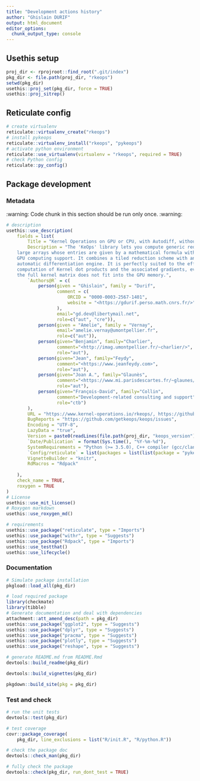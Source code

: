 ```yaml
---
title: "Development actions history"
author: "Ghislain DURIF"
output: html_document
editor_options: 
  chunk_output_type: console
---
```


## Usethis setup

```r
proj_dir <- rprojroot::find_root(".git/index")
pkg_dir <- file.path(proj_dir, "rkeops")
setwd(pkg_dir)
usethis::proj_set(pkg_dir, force = TRUE)
usethis::proj_sitrep()
```

## Reticulate config

```r
# create virtualenv
reticulate::virtualenv_create("rkeops")
# install pykeops
reticulate::virtualenv_install("rkeops", "pykeops")
# activate python environment
reticulate::use_virtualenv(virtualenv = "rkeops", required = TRUE)
# check Python config
reticulate::py_config()
```

## Package development

### Metadata

:warning: Code chunk in this section should be run only once. :warning:

```r
# description
usethis::use_description(
    fields = list(
        Title = "Kernel Operations on GPU or CPU, with Autodiff, without Memory Overflows",
        Description = "The 'KeOps' library lets you compute generic reductions of very 
    large arrays whose entries are given by a mathematical formula with CPU and 
    GPU computing support. It combines a tiled reduction scheme with an 
    automatic differentiation engine. It is perfectly suited to the efficient 
    computation of Kernel dot products and the associated gradients, even when 
    the full kernel matrix does not fit into the GPU memory.",
        `Authors@R` = c(
            person(given = "Ghislain", family = "Durif", 
                   comment = c(
                       ORCID = "0000-0003-2567-1401", 
                       website = "<https://gdurif.perso.math.cnrs.fr/>"
                   ), 
                   email="gd.dev@libertymail.net", 
                   role=c("aut", "cre")),
            person(given = "Amelie", family = "Vernay", 
                   email="amelie.vernay@umontpellier.fr", 
                   role=c("aut")),
            person(given="Benjamin", family="Charlier", 
                   comment="<http://imag.umontpellier.fr/~charlier/>", 
                   role="aut"), 
            person(given="Jean", family="Feydy", 
                   comment="<https://www.jeanfeydy.com>", 
                   role="aut"), 
            person(given="Joan A.", family="Glaunès", 
                   comment="<https://www.mi.parisdescartes.fr/~glaunes/>", 
                   role="aut"),
            person(given="François-David", family="Collin", 
                   comment="Development-related consulting and support", 
                   role="ctb")
        ),
        URL = "https://www.kernel-operations.io/rkeops/, https://github.com/getkeops/keops/",
        BugReports = "https://github.com/getkeops/keops/issues",
        Encoding = "UTF-8",
        LazyData = "true",
        Version = paste0(readLines(file.path(proj_dir, "keops_version")), ".0"),
        `Date/Publication` = format(Sys.time(), "%Y-%m-%d"),
        SystemRequirements = "Python (>= 3.5.0), C++ compiler (gcc/clang), CUDA (optional but recommended)",
        `Config/reticulate` = list(packages = list(list(package = "pykeops"))),
        VignetteBuilder = "knitr",
        RdMacros = "Rdpack"
        
    ),
    check_name = TRUE, 
    roxygen = TRUE
)
# License
usethis::use_mit_license()
# Roxygen markdown
usethis::use_roxygen_md()
```

```r
# requirements
usethis::use_package("reticulate", type = "Imports")
usethis::use_package("withr", type = "Suggests")
usethis::use_package("Rdpack", type = "Imports")
usethis::use_testthat()
usethis::use_lifecycle()
```

### Documentation

```r
# Simulate package installation
pkgload::load_all(pkg_dir)

# load required package
library(checkmate)
library(tibble)
# Generate documentation and deal with dependencies
attachment::att_amend_desc(path = pkg_dir)
usethis::use_package("ggplot2", type = "Suggests")
usethis::use_package("dplyr", type = "Suggests")
usethis::use_package("pracma", type = "Suggests")
usethis::use_package("plotly", type = "Suggests")
usethis::use_package("reshape", type = "Suggests")
```

```r
# generate README.md from README.Rmd
devtools::build_readme(pkg_dir)
```

```r
devtools::build_vignettes(pkg_dir)
```

```r
pkgdown::build_site(pkg = pkg_dir)
```

### Test and check

```r
# run the unit tests
devtools::test(pkg_dir)
```

```r
# test coverage
covr::package_coverage(
    pkg_dir, line_exclusions = list("R/init.R", "R/python.R"))
```

```r
# check the package doc
devtools::check_man(pkg_dir)
```

```r
# fully check the package
devtools::check(pkg_dir, run_dont_test = TRUE)
```
